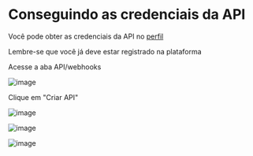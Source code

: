 # Conseguindo as credenciais da API

Você pode obter as credenciais da API no [perfil](https://cryptouse.com.br/profile) 

Lembre-se que você já deve estar registrado na plataforma

Acesse a aba API/webhooks

![image](https://cdn.discordapp.com/attachments/859483678082072616/1337192745319665674/image.png?ex=67a68d4a&is=67a53bca&hm=5d02f72f42ef60eceda5339100da6799f61f07c2a4f04403091b67b504192dad&
)

Clique em "Criar API"

![image](https://cdn.discordapp.com/attachments/859483678082072616/1337193043400593460/image.png?ex=67a68d91&is=67a53c11&hm=43722b9aa285e79e65eb80c9d2713bd2dcb5debce585202955f2a908c9f7c91c&)

![image](https://cdn.discordapp.com/attachments/859483678082072616/1337193199646801931/image.png?ex=67a68db6&is=67a53c36&hm=fc1bf3912cdbedf0c09f650d7bf4c317682b6ee8f3c584a776cd61c85c1a8121&)

![image](https://cdn.discordapp.com/attachments/859483678082072616/1337193238875869224/image.png?ex=67a68dbf&is=67a53c3f&hm=a02c4eedfc85adfd9ad2671c7d43511bef8bd4f1382ae445a6afba48463ffa5c&)